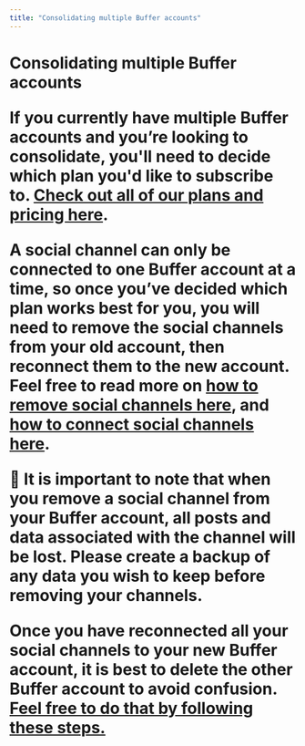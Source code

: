 ```yaml
---
title: "Consolidating multiple Buffer accounts"
---
```


# Consolidating multiple Buffer accounts <a href="javascript:window.print()" class="printArticle" title="Print this article" aria-label="Print this Article"><i class="icon-print"></i></a> <p>If you currently have multiple Buffer accounts and you’re looking to consolidate, you'll need to decide which plan you'd like to subscribe to. [Check out all of our plans and pricing here](https://buffer.com/pricing).</p> <p>A social channel can only be connected to one Buffer account at a time, so once you’ve decided which plan works best for you, you will need to remove the social channels from your old account, then reconnect them to the new account. Feel free to read more on [how to remove social channels here](https://buffer.helpscoutdocs.com/article/575-removing-a-channel-from-buffer), and [how to connect social channels here](https://buffer.helpscoutdocs.com/article/564-connecting-your-channels-to-buffer).</p> 📝 It is important to note that when you remove a social channel from your Buffer account, all posts and data associated with the channel will be lost. Please create a backup of any data you wish to keep before removing your channels. <p>Once you have reconnected all your social channels to your new Buffer account, it is best to delete the other Buffer account to avoid confusion. [Feel free to do that by following these steps.](https://buffer.helpscoutdocs.com/article/541-how-to-cancel-your-subscription-or-delete-your-account)</p>